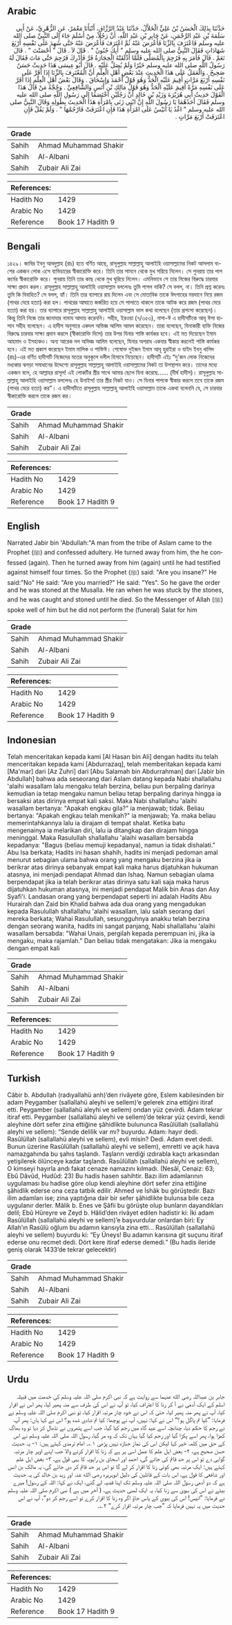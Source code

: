 ## Arabic


<div dir="rtl" lang="ar" style={{fontSize:'larger',backgroundColor:'#f8f9fa',padding:20}}>
حَدَّثَنَا بِذَلِكَ الْحَسَنُ بْنُ عَلِيٍّ الْخَلاَّلُ، حَدَّثَنَا عَبْدُ الرَّزَّاقِ، أَنْبَأَنَا مَعْمَرٌ، عَنِ الزُّهْرِيِّ، عَنْ أَبِي سَلَمَةَ بْنِ عَبْدِ الرَّحْمَنِ، عَنْ جَابِرِ بْنِ عَبْدِ اللَّهِ، أَنَّ رَجُلاً، مِنْ أَسْلَمَ جَاءَ إِلَى النَّبِيِّ صلى الله عليه وسلم فَاعْتَرَفَ بِالزِّنَا فَأَعْرَضَ عَنْهُ ثُمَّ اعْتَرَفَ فَأَعْرَضَ عَنْهُ حَتَّى شَهِدَ عَلَى نَفْسِهِ أَرْبَعَ شَهَادَاتٍ فَقَالَ النَّبِيُّ صلى الله عليه وسلم ‏"‏ أَبِكَ جُنُونٌ ‏"‏ ‏.‏ قَالَ لاَ ‏.‏ قَالَ ‏"‏ أَحْصَنْتَ ‏"‏ ‏.‏ قَالَ نَعَمْ ‏.‏ قَالَ فَأَمَرَ بِهِ فَرُجِمَ بِالْمُصَلَّى فَلَمَّا أَذْلَقَتْهُ الْحِجَارَةُ فَرَّ فَأُدْرِكَ فَرُجِمَ حَتَّى مَاتَ فَقَالَ لَهُ رَسُولُ اللَّهِ صلى الله عليه وسلم خَيْرًا وَلَمْ يُصَلِّ عَلَيْهِ ‏.‏ قَالَ أَبُو عِيسَى هَذَا حَدِيثٌ حَسَنٌ صَحِيحٌ ‏.‏ وَالْعَمَلُ عَلَى هَذَا الْحَدِيثِ عِنْدَ بَعْضِ أَهْلِ الْعِلْمِ أَنَّ الْمُعْتَرِفَ بِالزِّنَا إِذَا أَقَرَّ عَلَى نَفْسِهِ أَرْبَعَ مَرَّاتٍ أُقِيمَ عَلَيْهِ الْحَدُّ وَهُوَ قَوْلُ أَحْمَدَ وَإِسْحَاقَ ‏.‏ وَقَالَ بَعْضُ أَهْلِ الْعِلْمِ إِذَا أَقَرَّ عَلَى نَفْسِهِ مَرَّةً أُقِيمَ عَلَيْهِ الْحَدُّ وَهُوَ قَوْلُ مَالِكِ بْنِ أَنَسٍ وَالشَّافِعِيِّ ‏.‏ وَحُجَّةُ مَنْ قَالَ هَذَا الْقَوْلَ حَدِيثُ أَبِي هُرَيْرَةَ وَزَيْدِ بْنِ خَالِدٍ أَنَّ رَجُلَيْنِ اخْتَصَمَا إِلَى رَسُولِ اللَّهِ صلى الله عليه وسلم فَقَالَ أَحَدُهُمَا يَا رَسُولَ اللَّهِ إِنَّ ابْنِي زَنَى بِامْرَأَةِ هَذَا الْحَدِيثَ بِطُولِهِ وَقَالَ النَّبِيُّ صلى الله عليه وسلم ‏"‏ اغْدُ يَا أُنَيْسُ عَلَى امْرَأَةِ هَذَا فَإِنِ اعْتَرَفَتْ فَارْجُمْهَا ‏"‏ ‏.‏ وَلَمْ يَقُلْ فَإِنِ اعْتَرَفَتْ أَرْبَعَ مَرَّاتٍ ‏.‏
</div>
<div style={{backgroundColor:'#f8f9fa',padding:20, marginBottom: 10}}><table> <thead> <tr> <th>Grade</th> <th></th> </tr> </thead> <tbody> <tr><td>Sahih</td><td>Ahmad Muhammad Shakir</td></tr><tr><td>Sahih</td><td>Al-Albani</td></tr><tr><td>Sahih</td><td>Zubair Ali Zai</td></tr></tbody></table><table> <thead> <tr> <th>References:</th> <th></th> </tr> </thead> <tbody><tr><td>Hadith No</td><td>1429</td></tr><tr><td>Arabic No</td><td>1429</td></tr><tr><td>Reference</td><td>Book 17 Hadith 9</td></tr></tbody></table></div>

## Bengali


<div dir="ltr" lang="bn" style={{fontSize:'larger',backgroundColor:'#f8f9fa',padding:20}}>
১৪২৯। জাবির ইবনু আবদুল্লাহ (রাঃ) হতে বর্ণিত আছে, রাসূলুল্লাহ সাল্লাল্লাহু আলাইহি ওয়াসাল্লামের নিকট আসলাম বংশের একজন লোক এসে ব্যভিচারের স্বীকারোক্তি করে। তিনি তার সামনে থেকে মুখ সরিয়ে নিলেন। সে পুনরায় তার পাপ কর্মের স্বীকারোক্তি করে। পুনরায় তিনি তার কাছ থেকে মুখ ঘুরিয়ে নিলেন। এমনিভাবে সে তার নিজের বিরুদ্ধে চারবার সাক্ষ্য প্রদান করল। রাসূলুল্লাহ সাল্লাল্লাহু আলাইহি ওয়াসাল্লাম বললেনঃ তুমি পাগল নাকি? সে বলল, না। তিনি প্রশ্ন করেনঃ তুমি কি বিবাহিত? সে বলল, হ্যাঁ। তিনি তার ব্যাপারে রায় দিলেন এবং সে মোতাবিক তাকে ঈদগাহের ময়দানে নিয়ে রজম (পাথর মেরে হত্যা) করা হল। পাথরের আঘাতে জর্জরিত হয়ে সে পালাতে থাকলে তাকে আটক করে রজম (পাথর মেরে হত্যা) করা হয়। তার ব্যাপারে রাসূলুল্লাহ সাল্লাল্লাহু আলাইহি ওয়াসাল্লাম ভাল কথা বলেছেন (তার প্রশংসা করেছেন)। কিন্তু তিনি নিজে তার জানাযার নামায আদায় করেননি। সহীহ, ইরওয়া (৭/৩৫৩), নাসা-ঈ এ হাদীসটিকে আবূ ঈসা হাসান সহীহ বলেছেন। এ হাদীস অনুসারে একদল অভিজ্ঞ আলিম আমল করেছেন। তারা বলেছেন, যিনাকারী ব্যক্তি নিজের বিরুদ্ধে চারবার সাক্ষ্য প্রদান করলে (স্বীকারোক্তি দিলে) তার উপর যিনার শাস্তি কার্যকর হবে। এই মত দিয়েছেন ইমাম আহমাদ ও ইসহাকও। অন্য আরেক দল অভিজ্ঞ আলিম বলেছেন, যিনার অপরাধ একবার স্বীকার করলেই শাস্তি কার্যকর হবে। এই মত প্রকাশ করেছেন ইমাম মালিক ও শাফিঈ। শেষোক্ত দুইজন ইমাম আবূ হুরাইরা ও যাইদ ইবনু খালিদ (রাঃ)-এর বর্ণিত হাদীসটি নিজেদের মতের অনুকূলে দলীল হিসাবে নিয়েছেন। হাদীসটি এইঃ “দু'জন লোক নিজেদের মধ্যকার ঝগড়া সমাধানের উদ্দেশ্যে রাসূলুল্লাহ সাল্লাল্লাহু আলাইহি ওয়াসাল্লামের নিকট তা উপস্থাপন করে। তাদের মধ্যে একজন বলে, হে আল্লাহর রাসূল! এই লোকটির স্ত্রীর সাথে আমার ছেলে যিনা করেছে...... (দীর্ঘ হাদীস)। রাসূলুল্লাহ সাল্লাল্লাহু আলাইহি ওয়াসাল্লাম বললেনঃ হে উনাইস! তার স্ত্রীর নিকট যাও। সে যিনার পাপকে স্বীকার করলে তবে তাকে রজম (পাথর মেরে হত্যা) কর”। এ হাদীসটিতে রাসূলুল্লাহ সাল্লাল্লাহু আলাইহি ওয়াসাল্লাম তাকে একথা বলেননি যে, সে চারবার স্বীকারোক্তি করলে তাকে রজম কর।
</div>
<div style={{backgroundColor:'#f8f9fa',padding:20, marginBottom: 10}}><table> <thead> <tr> <th>Grade</th> <th></th> </tr> </thead> <tbody> <tr><td>Sahih</td><td>Ahmad Muhammad Shakir</td></tr><tr><td>Sahih</td><td>Al-Albani</td></tr><tr><td>Sahih</td><td>Zubair Ali Zai</td></tr></tbody></table><table> <thead> <tr> <th>References:</th> <th></th> </tr> </thead> <tbody><tr><td>Hadith No</td><td>1429</td></tr><tr><td>Arabic No</td><td>1429</td></tr><tr><td>Reference</td><td>Book 17 Hadith 9</td></tr></tbody></table></div>

## English


<div dir="ltr" lang="en" style={{fontSize:'larger',backgroundColor:'#f8f9fa',padding:20}}>
Narrated Jabir bin 'Abdullah:"A man from the tribe of Aslam came to the Prophet (ﷺ) and confessed adultery. He turned away from him, the he confessed (again). Then he turned away from him (again) until he had testified against himself four times. So the Prophet (ﷺ) said: "Are you insane?" He said:"No" He said: "Are you married?" He said: "Yes". So he gave the order and he was stoned at the Musalla. He ran when he was stuck by the stones, and he was caught and stoned until he died. So the Messenger of Allah (ﷺ) spoke well of him but he did not perform the (funeral) Salat for him
</div>
<div style={{backgroundColor:'#f8f9fa',padding:20, marginBottom: 10}}><table> <thead> <tr> <th>Grade</th> <th></th> </tr> </thead> <tbody> <tr><td>Sahih</td><td>Ahmad Muhammad Shakir</td></tr><tr><td>Sahih</td><td>Al-Albani</td></tr><tr><td>Sahih</td><td>Zubair Ali Zai</td></tr></tbody></table><table> <thead> <tr> <th>References:</th> <th></th> </tr> </thead> <tbody><tr><td>Hadith No</td><td>1429</td></tr><tr><td>Arabic No</td><td>1429</td></tr><tr><td>Reference</td><td>Book 17 Hadith 9</td></tr></tbody></table></div>

## Indonesian


<div dir="ltr" lang="id" style={{fontSize:'larger',backgroundColor:'#f8f9fa',padding:20}}>
Telah menceritakan kepada kami [Al Hasan bin Ali] dengan hadits itu telah menceritakan kepada kami [Abdurrazaq], telah memberitakan kepada kami [Ma'mar] dari [Az Zuhri] dari [Abu Salamah bin Abdurrahman] dari [Jabir bin Abdullah] bahwa ada seseorang dari Aslam datang kepada Nabi shallallahu 'alaihi wasallam lalu mengaku telah berzina, beliau pun berpaling darinya kemudian ia tetap mengaku namun beliau tetap berpaling darinya hingga ia bersaksi atas dirinya empat kali saksi. Maka Nabi shallallahu 'alaihi wasallam bertanya: "Apakah engkau gila?" ia menjawab; tidak. Beliau bertanya: "Apakah engkau telah menikah?" ia menjawab; Ya. maka beliau memerintahkannya lalu ia dirajam di tempat shalat. Ketika batu mengenainya ia melarikan diri, lalu ia ditangkap dan dirajam hingga meninggal. Maka Rasulullah shallallahu 'alaihi wasallam bersabda kepadanya: "Bagus (beliau memuji kepadanya), namun ia tidak dishalati." Abu Isa berkata; Hadits ini hasan shahih, hadits ini menjadi pedoman amal menurut sebagian ulama bahwa orang yang mengaku berzina jika ia berikrar atas dirinya sebanyak empat kali maka harus dijatuhkan hukuman atasnya, ini menjadi pendapat Ahmad dan Ishaq. Namun sebagian ulama berpendapat jika ia telah berikrar atas dirinya satu kali saja maka harus dijatuhkan hukuman atasnya, ini menjadi pendapat Malik bin Anas dan Asy Syafi'i. Landasan orang yang berpendapat seperti ini adalah Hadits Abu Hurairah dan Zaid bin Khalid bahwa ada dua orang yang mengadukan kepada Rasulullah shallallahu 'alaihi wasallam, lalu salah seorang dari mereka berkata; Wahai Rasulullah, sesungguhnya anakku telah berzina dengan seorang wanita, hadits ini sangat panjang, Nabi shallallahu 'alaihi wasallam bersabda: "Wahai Unais, pergilah kepada perempuan ini, jika ia mengaku, maka rajamlah." Dan beliau tidak mengatakan: Jika ia mengaku dengan empat kali
</div>
<div style={{backgroundColor:'#f8f9fa',padding:20, marginBottom: 10}}><table> <thead> <tr> <th>Grade</th> <th></th> </tr> </thead> <tbody> <tr><td>Sahih</td><td>Ahmad Muhammad Shakir</td></tr><tr><td>Sahih</td><td>Al-Albani</td></tr><tr><td>Sahih</td><td>Zubair Ali Zai</td></tr></tbody></table><table> <thead> <tr> <th>References:</th> <th></th> </tr> </thead> <tbody><tr><td>Hadith No</td><td>1429</td></tr><tr><td>Arabic No</td><td>1429</td></tr><tr><td>Reference</td><td>Book 17 Hadith 9</td></tr></tbody></table></div>

## Turkish


<div dir="ltr" lang="tr" style={{fontSize:'larger',backgroundColor:'#f8f9fa',padding:20}}>
Câbir b. Abdullah (radıyallahü anh)’den rivâyete göre, Eslem kabilesinden bir adam Peygamber (sallallahü aleyhi ve sellem)’e gelerek zina ettiğini itiraf etti. Peygamber (sallallahü aleyhi ve sellem) ondan yüz çevirdi. Adam tekrar itiraf etti. Peygamber (sallallahü aleyhi ve sellem)’de tekrar yüz çevirdi, kendi aleyhine dört sefer zina ettiğine şâhidlikte bulununca Rasûlüllah (sallallahü aleyhi ve sellem): “Sende delilik var mı? buyurdu. Adam: hayır dedi. Rasûlüllah (sallallahü aleyhi ve sellem), evli misin? Dedi. Adam evet dedi. Bunun üzerine Rasûlüllah (sallallahü aleyhi ve sellem), emretti ve açık hava namazgahında bu şahıs taşlandı. Taşların verdiği ızdırabla kaçtı arkasından yetişilerek ölünceye kadar taşlandı. Rasûlüllah (sallallahü aleyhi ve sellem), O kimseyi hayırla andı fakat cenaze namazını kılmadı. (Nesâî, Cenaiz: 63; Ebû Dâvûd, Hudûd: 23) Bu hadis hasen sahihtir. Bazı ilim adamlarının uygulaması bu hadise göre olup kendi aleyhine dört sefer zina ettiğine şâhidlik ederse ona ceza tatbik edilir. Ahmed ve İshâk bu görüştedir. Bazı ilim adamları ise; zina yaptığına dair bir sefer şâhidlikte bulunsa bile ceza uygulanır derler. Mâlik b. Enes ve Şâfii bu görüşte olup bunların dayandıkları delil; Ebû Hüreyre ve Zeyd b. Hâlid’den rivâyet edilen hadistir ki: İki adam Rasûlüllah (sallallahü aleyhi ve sellem)’e başvurdular onlardan biri: Ey Allah’ın Rasûlü oğlum bu adamın karısıyla zina etti… Rasûlüllah (sallallahü aleyhi ve sellem) buyurdu ki: “Ey Üneys! Bu adamın karısına git suçunu itiraf ederse onu recmet dedi. Dört kere itiraf ederse demedi.” (Bu hadis ileride geniş olarak 1433’de tekrar gelecektir)
</div>
<div style={{backgroundColor:'#f8f9fa',padding:20, marginBottom: 10}}><table> <thead> <tr> <th>Grade</th> <th></th> </tr> </thead> <tbody> <tr><td>Sahih</td><td>Ahmad Muhammad Shakir</td></tr><tr><td>Sahih</td><td>Al-Albani</td></tr><tr><td>Sahih</td><td>Zubair Ali Zai</td></tr></tbody></table><table> <thead> <tr> <th>References:</th> <th></th> </tr> </thead> <tbody><tr><td>Hadith No</td><td>1429</td></tr><tr><td>Arabic No</td><td>1429</td></tr><tr><td>Reference</td><td>Book 17 Hadith 9</td></tr></tbody></table></div>

## Urdu


<div dir="rtl" lang="ur" style={{fontSize:'larger',backgroundColor:'#f8f9fa',padding:20}}>
جابر بن عبداللہ رضی الله عنہما سے روایت ہے کہ نبی اکرم صلی اللہ علیہ وسلم کی خدمت میں قبیلہ اسلم کے ایک آدمی نے آ کر زنا کا اعتراف کیا، تو آپ نے اس کی طرف سے منہ پھیر لیا، پھر اس نے اقرار کیا، آپ نے پھر منہ پھیر لیا، حتیٰ کہ اس نے خود چار مرتبہ اقرار کیا، تو نبی اکرم صلی اللہ علیہ وسلم نے فرمایا: ”کیا تم پاگل ہو؟“ اس نے کہا: نہیں، آپ نے پوچھا: کیا تم شادی شدہ ہو؟ اس نے کہا ہاں: پھر آپ نے رجم کا حکم دیا، چنانچہ اسے عید گاہ میں رجم کیا گیا، جب اسے پتھروں نے نڈھال کر دیا تو وہ بھاگ کھڑا ہوا، پھر اسے پکڑا گیا اور رجم کیا گیا یہاں تک کہ وہ مر گیا، رسول اللہ صلی اللہ علیہ وسلم نے اس کے حق میں کلمہ خیر کہا لیکن اس کی نماز جنازہ نہیں پڑھی ۱؎۔ امام ترمذی کہتے ہیں: ۱- یہ حدیث حسن صحیح ہے، ۲- بعض اہل علم کا عمل اسی پر ہے کہ زنا کا اقرار کرنے والا جب اپنے اوپر چار مرتبہ گواہی دے تو اس پر حد قائم کی جائے گی، احمد اور اسحاق بن راہویہ کا یہی قول ہے، ۳- بعض اہل علم کہتے ہیں: ایک مرتبہ بھی کوئی زنا کا اقرار کر لے گا تو اس پر حد قائم کر دی جائے گی، یہ مالک بن انس اور شافعی کا قول ہے، اس بات کے قائلین کی دلیل ابوہریرہ رضی الله عنہ اور زید بن خالد کی یہ حدیث ہے کہ دو آدمی رسول اللہ صلی اللہ علیہ وسلم تک اپنا قضیہ لے گئے، ایک نے کہا: اللہ کے رسول! میرے بیٹے نے اس کی بیوی سے زنا کیا، یہ ایک لمبی حدیث ہے، ( آخر میں ہے ) نبی اکرم صلی اللہ علیہ وسلم نے فرمایا: ”انیس! اس کی بیوی کے پاس جاؤ اگر وہ زنا کا اقرار کرے تو اسے رجم کر دو“، آپ نے اس حدیث میں یہ نہیں فرمایا کہ ”جب چار مرتبہ اقرار کرے“ ۲؎۔
</div>
<div style={{backgroundColor:'#f8f9fa',padding:20, marginBottom: 10}}><table> <thead> <tr> <th>Grade</th> <th></th> </tr> </thead> <tbody> <tr><td>Sahih</td><td>Ahmad Muhammad Shakir</td></tr><tr><td>Sahih</td><td>Al-Albani</td></tr><tr><td>Sahih</td><td>Zubair Ali Zai</td></tr></tbody></table><table> <thead> <tr> <th>References:</th> <th></th> </tr> </thead> <tbody><tr><td>Hadith No</td><td>1429</td></tr><tr><td>Arabic No</td><td>1429</td></tr><tr><td>Reference</td><td>Book 17 Hadith 9</td></tr></tbody></table></div>
